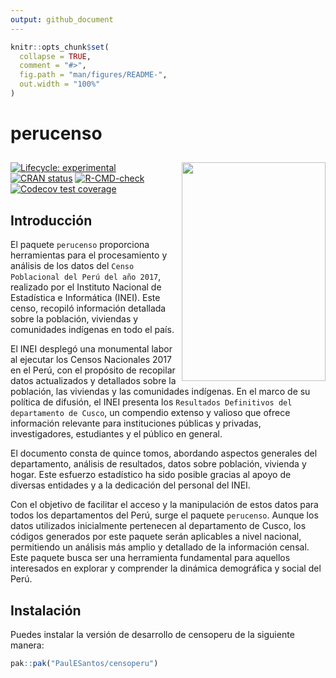 ```yaml
---
output: github_document
---
```


<!-- README.md is generated from README.Rmd. Please edit that file -->

```r
knitr::opts_chunk$set(
  collapse = TRUE,
  comment = "#>",
  fig.path = "man/figures/README-",
  out.width = "100%"
)
```

# perucenso
## <a href='https://github.com/PaulESantos/perucenso'><img src='man/figures/censo_2017.jpg' align="right" height="350" width="230" /></a>
<!-- badges: start -->
[![Lifecycle: experimental](https://img.shields.io/badge/lifecycle-experimental-orange.svg)](https://lifecycle.r-lib.org/articles/stages.html#experimental)
[![CRAN status](https://www.r-pkg.org/badges/version/perucenso)](https://CRAN.R-project.org/package=perucenso)
[![R-CMD-check](https://github.com/PaulESantos/perucenso/actions/workflows/R-CMD-check.yaml/badge.svg)](https://github.com/PaulESantos/perucenso/actions/workflows/R-CMD-check.yaml)
[![Codecov test coverage](https://codecov.io/gh/PaulESantos/perucenso/branch/master/graph/badge.svg)](https://app.codecov.io/gh/PaulESantos/perucenso?branch=master)
<!-- badges: end -->

## Introducción

El paquete `perucenso` proporciona herramientas para el procesamiento y análisis de los datos del `Censo Poblacional del Perú del año 2017`, realizado por el Instituto Nacional de Estadística e Informática (INEI). Este censo, recopiló información detallada sobre la población, viviendas y comunidades indígenas en todo el país.

El INEI desplegó una monumental labor al ejecutar los Censos Nacionales 2017 en el Perú, con el propósito de recopilar datos actualizados y detallados sobre la población, las viviendas y las comunidades indígenas. En el marco de su política de difusión, el INEI presenta los `Resultados Definitivos del departamento de Cusco`, un compendio extenso y valioso que ofrece información relevante para instituciones públicas y privadas, investigadores, estudiantes y el público en general.

El documento consta de quince tomos, abordando aspectos generales del departamento, análisis de resultados, datos sobre población, vivienda y hogar. Este esfuerzo estadístico ha sido posible gracias al apoyo de diversas entidades y a la dedicación del personal del INEI.

Con el objetivo de facilitar el acceso y la manipulación de estos datos para todos los departamentos del Perú, surge el paquete `perucenso`. Aunque los datos utilizados inicialmente pertenecen al departamento de Cusco, los códigos generados por este paquete serán aplicables a nivel nacional, permitiendo un análisis más amplio y detallado de la información censal. Este paquete busca ser una herramienta fundamental para aquellos interesados en explorar y comprender la dinámica demográfica y social del Perú.


## Instalación

Puedes instalar la versión de desarrollo de censoperu de la siguiente manera:

``` r
pak::pak("PaulESantos/censoperu")
```

